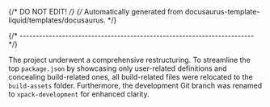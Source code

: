 {/* DO NOT EDIT! */}
{/* Automatically generated from docusaurus-template-liquid/templates/docusaurus. */}

{/* ------------------------------------------------------------------------ */}

The project underwent a comprehensive restructuring. To streamline the top
`package.json` by showcasing only user-related definitions and concealing
build-related ones, all build-related files were relocated to the
`build-assets` folder. Furthermore, the development Git branch was
renamed to `xpack-development` for enhanced clarity.
